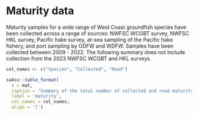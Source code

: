# Maturity data 

Maturity samples for a wide range of West Coast groundfish species have been collected across a range of sources: NWFSC WCGBT survey, NWFSC HKL survey, Pacific hake survey, at-sea sampling of the Pacific hake fishery, and port sampling by ODFW and WDFW. Samples have been collected between 2009 - 2022. The following summary does not include collection from the 2023 NWFSC WCGBT and HKL surveys.   


```r

col_names <- c("Species", "Collected", "Read")

sa4ss::table_format(
  x = mat, 
  caption = "Summary of the total number of collected and read maturity samples by species at the NWFSC.",
  label = 'maturity',
  col_names = col_names,
  align = 'l')


```